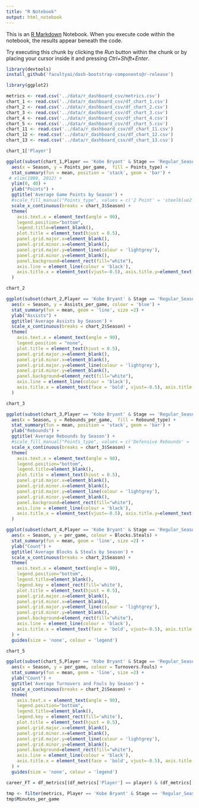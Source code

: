 ```yaml
---
title: "R Notebook"
output: html_notebook
---
```


This is an [R Markdown](http://rmarkdown.rstudio.com) Notebook. When you execute code within the notebook, the results appear beneath the code. 

Try executing this chunk by clicking the *Run* button within the chunk or by placing your cursor inside it and pressing *Ctrl+Shift+Enter*. 
```r
library(devtools)
install_github('facultyai/dash-bootstrap-components@r-release')
```



```r
library(ggplot2)

metrics <- read.csv('../data/r_dashboard_csv/metrics.csv')
chart_1 <- read.csv('../data/r_dashboard_csv/df_chart_1.csv')
chart_2 <- read.csv('../data/r_dashboard_csv/df_chart_2.csv')
chart_3 <- read.csv('../data/r_dashboard_csv/df_chart_3.csv')
chart_4 <- read.csv('../data/r_dashboard_csv/df_chart_4.csv')
chart_5 <- read.csv('../data/r_dashboard_csv/df_chart_5.csv')
chart_11 <- read.csv('../data/r_dashboard_csv/df_chart_11.csv')
chart_12 <- read.csv('../data/r_dashboard_csv/df_chart_12.csv')
chart_13 <- read.csv('../data/r_dashboard_csv/df_chart_13.csv')
```

```r
chart_1['Player']
```


```r
ggplot(subset(chart_1,Player == 'Kobe Bryant' & Stage == 'Regular_Season')) + 
  aes(x = Season, y = Points_per_game,  fill = Points_type) +
  stat_summary(fun = mean, position = 'stack', geom = 'bar') +
 # xlim(1999, 2012) + 
  ylim(0, 40) + 
  ylab("Points") +
  ggtitle('Average Game Points by Season') +
  #scale_fill_manual("Points_type", values = c('2 Point' = 'steelblue2', '3 Point' = 'darkorange', 'Free throws' = 'coral2')) + 
  scale_x_continuous(breaks = chart_3$Season) +
  theme(
    axis.text.x = element_text(angle = 90),
    legend.position="bottom",
    legend.title=element_blank(),
    plot.title = element_text(hjust = 0.5),
    panel.grid.major.x=element_blank(),
    panel.grid.minor.x=element_blank(),
    panel.grid.major.y=element_line(colour = 'lightgrey'),
    panel.grid.minor.y=element_blank(),
    panel.background=element_rect(fill="white"),
    axis.line = element_line(colour = 'black'),
    axis.title.x = element_text(vjust=-0.5), axis.title.y=element_text(vjust=0.1)
  ) 

```
```r
chart_2
```


```r
ggplot(subset(chart_2,Player == 'Kobe Bryant' & Stage == 'Regular_Season')) + 
  aes(x = Season, y = Assists_per_game, colour = 'blue') +
  stat_summary(fun = mean, geom = 'line', size =2) +
  ylab("Assists") +
  ggtitle('Average Assists by Season') +
  scale_x_continuous(breaks = chart_2$Season) +
  theme(
    axis.text.x = element_text(angle = 90),
    legend.position = "none",
    plot.title = element_text(hjust = 0.5),
    panel.grid.major.x=element_blank(),
    panel.grid.minor.x=element_blank(),
    panel.grid.major.y=element_line(colour = 'lightgrey'),
    panel.grid.minor.y=element_blank(),
    panel.background=element_rect(fill="white"),
    axis.line = element_line(colour = 'black'),
    axis.title.x = element_text(face = 'bold', vjust=-0.5), axis.title.y=element_text(vjust=0.1)
  ) 

```


```r
chart_3
```

```r
ggplot(subset(chart_3,Player == 'Kobe Bryant' & Stage == 'Regular_Season')) + 
  aes(x = Season, y = Rebounds_per_game,  fill = Rebound_type) +
  stat_summary(fun = mean, position = 'stack', geom = 'bar') +
  ylab("Rebounds") +
  ggtitle('Average Rebounds by Season') +
  #scale_fill_manual("Points_type", values = c('Defensive Rebounds' = 'steelblue2', 'Offensive Rebounds' = 'darkorange')) + 
  scale_x_continuous(breaks = chart_3$Season) +
  theme(
    axis.text.x = element_text(angle = 90),
    legend.position="bottom",
    legend.title=element_blank(),
    plot.title = element_text(hjust = 0.5),
    panel.grid.major.x=element_blank(),
    panel.grid.minor.x=element_blank(),
    panel.grid.major.y=element_line(colour = 'lightgrey'),
    panel.grid.minor.y=element_blank(),
    panel.background=element_rect(fill="white"),
    axis.line = element_line(colour = 'black'),
    axis.title.x = element_text(vjust=-0.5), axis.title.y=element_text(vjust=0.1)
  ) 
```



```r
ggplot(subset(chart_4,Player == 'Kobe Bryant' & Stage == 'Regular_Season')) + 
  aes(x = Season, y = per_game, colour = Blocks.Steals) +
  stat_summary(fun = mean, geom = 'line', size =2) +
  ylab("Count") +
  ggtitle('Average Blocks & Steals by Season') +
  scale_x_continuous(breaks = chart_2$Season) +
  theme(
    axis.text.x = element_text(angle = 90),
    legend.position="bottom",
    legend.title=element_blank(),
    legend.key = element_rect(fill='white'),
    plot.title = element_text(hjust = 0.5),
    panel.grid.major.x=element_blank(),
    panel.grid.minor.x=element_blank(),
    panel.grid.major.y=element_line(colour = 'lightgrey'),
    panel.grid.minor.y=element_blank(),
    panel.background=element_rect(fill="white"),
    axis.line = element_line(colour = 'black'),
    axis.title.x = element_text(face = 'bold', vjust=-0.5), axis.title.y=element_text(vjust=0.1)
  ) +
  guides(size = 'none', colour = 'legend')
```

```r
chart_5
```



```r
ggplot(subset(chart_5,Player == 'Kobe Bryant' & Stage == 'Regular_Season')) + 
  aes(x = Season, y = per_game, colour = Turnovers.Fouls) +
  stat_summary(fun = mean, geom = 'line', size =2) +
  ylab("Count") +
  ggtitle('Average Turnovers and Fouls by Season') +
  scale_x_continuous(breaks = chart_2$Season) +
  theme(
    axis.text.x = element_text(angle = 90),
    legend.position="bottom",
    legend.title=element_blank(),
    legend.key = element_rect(fill='white'),
    plot.title = element_text(hjust = 0.5),
    panel.grid.major.x=element_blank(),
    panel.grid.minor.x=element_blank(),
    panel.grid.major.y=element_line(colour = 'lightgrey'),
    panel.grid.minor.y=element_blank(),
    panel.background=element_rect(fill="white"),
    axis.line = element_line(colour = 'black'),
    axis.title.x = element_text(face = 'bold', vjust=-0.5), axis.title.y=element_text(vjust=0.1)
  ) +
  guides(size = 'none', colour = 'legend')
```



```r
career_FT = df_metrics[(df_metrics['Player'] == player) & (df_metrics['Stage'] == stage)]['career_FT_%'].iloc[0]
```

```r
tmp <- filter(metrics, Player == 'Kobe Bryant' & Stage == 'Regular_Season')
tmp$Minutes_per_game
```

